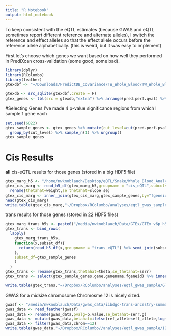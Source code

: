```yaml
---
title: "R Notebook"
output: html_notebook
---
```



To keep consistent with the eQTL estimates (because GWAS and eQTL sometimes report different reference and alternate alleles), I switch the reference and effect alleles so that the effect allele occurs before the reference allele alphabetically. (this is weird, but it was easy to implement)


First let's choose which genes we want based on how well they performed in PrediXcan cross-validation (some good, some bad). 
```r
library(dplyr)
library(RColumbo)
library(feather)
gtexdbf <- "~/Downloads/PredictDB_Covariance/TW_Whole_Blood/TW_Whole_Blood_0.5.db"

gtexdb <- src_sqlite(gtexdbf,create = F)
gtex_genes <- tbl(src = gtexdb,"extra") %>% arrange(pred.perf.qval) %>% collect(n=Inf) %>% mutate(fgeneid=as.integer(gsub("ENSG([0-9]+).+","\\1",gene)))
```


#Selecting Genes
I've made 4 p-value significance regions from which I sample 1 gene each
```r
set.seed(6022)
gtex_sample_genes <- gtex_genes %>% mutate(cut_level=cut(pred.perf.pval,breaks = c(0,1e-5,0.05,0.1,0.9))) %>% 
  group_by(cut_level) %>% sample_n(1) %>% ungroup()
gtex_sample_genes
```

# Cis Results

**all** cis-eQTL results for those genes (stored in a big HDF5 file)
```r
gtex_marg_h5 <- "/home/nwknoblauch/Desktop/eQTL/Snake/Whole_Blood_Analysis.v6p.all_snpgene_pairs.h5"
gtex_cis_marg <- read_h5_df(gtex_marg_h5,groupname = "cis_eQTL",subcols = c("fgeneid","chrom","pos","weight","slope_se")) %>% 
  rename(thetahat=weight,se_thetahat=slope_se)
gtex_cis_marg <- inner_join(gtex_cis_marg,gtex_sample_genes,by="fgeneid") %>% select(chrom,se_thetahat,thetahat,gene,genename)
head(gtex_cis_marg)
write.table(gtex_cis_marg,"~/Dropbox/RColumbo/analyses/eqtl_gwas_sample/GTEx_WB_cis.tsv",col.names = T,row.names=F,sep="\t",quote=F)
```


trans results for those genes (stored in 22 HDF5 files)
```r
gtex_marg_trans_h5s <- paste0("/media/nwknoblauch/Data/GTEx/GTEx_v6p_h5files/ortho_flip/WB_Chr",1:22,"_v6p_ortho_flip.h5")
gtex_trans <- bind_rows(
  lapply(
    gtex_marg_trans_h5s,
    function(x,subset_df){
      return(read_h5_df(x,groupname = "trans_eQTL") %>% semi_join(subset_df,by="fgeneid"))
    },
    subset_df=gtex_sample_genes
    )
  )
gtex_trans <- rename(gtex_trans,thetahat=theta,se_thetahat=serr)
gtex_trans <- select(gtex_sample_genes,gene,genename,fgeneid) %>% inner_join(gtex_trans,by="fgeneid") %>% select(-fgeneid)

write.table(gtex_trans,"~/Dropbox/RColumbo/analyses/eqtl_gwas_sample/GTEx_WB_trans_truncated.tsv",col.names=T,row.names=F,quote=F,sep="\t")
```


GWAS for a midsize chromosome
Chromosme 12 is nicely sized.


```r

gwasf <- "/media/nwknoblauch/Data/gwas_data/iibdgc-trans-ancestry-summary-stats/EUR.IBD.gwas.assoc_2.feather"
gwas_data <- read_feather(gwasf)
gwas_data <- rename(gwas_data,pvalg=p.value,se_betahat=serr.g)
gwas_data <- mutate(gwas_data,betahat=ifelse(ref_allele<eff_allele,log(1/OR),log(OR))) %>% select(-eff_allele,-ref_allele)
gwas_data <- filter(gwas_data,chrom==12)
write.table(gwas_data,"~/Dropbox/RColumbo//analyses/eqtl_gwas_sample/IBD_GWAS_Chr12.tsv",sep="\t",col.names=T,row.names=F,quote=F)
```





